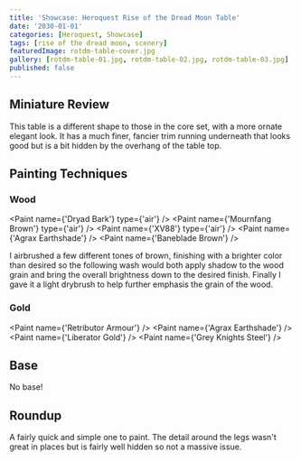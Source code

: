 ```yaml
---
title: 'Showcase: Heroquest Rise of the Dread Moon Table'
date: '2030-01-01'
categories: [Heroquest, Showcase]
tags: [rise of the dread moon, scenery]
featuredImage: rotdm-table-cover.jpg
gallery: [rotdm-table-01.jpg, rotdm-table-02.jpg, rotdm-table-03.jpg]
published: false
---
```



## Miniature Review

This table is a different shape to those in the core set, with a more ornate elegant look. It has a much finer, fancier
trim running underneath that looks good but is a bit hidden by the overhang of the table top.

## Painting Techniques

### Wood

<Paint name={'Dryad Bark'} type={'air'} />
<Paint name={'Mournfang Brown'} type={'air'} />
<Paint name={'XV88'} type={'air'} />
<Paint name={'Agrax Earthshade'} />
<Paint name={'Baneblade Brown'} />

I airbrushed a few different tones of brown, finishing with a brighter color than desired so the following wash
would both apply shadow to the wood grain and bring the overall brightness down to the desired finish.
Finally I gave it a light drybrush to help further emphasis the grain of the wood.

### Gold

<Paint name={'Retributor Armour'} />
<Paint name={'Agrax Earthshade'} />
<Paint name={'Liberator Gold'} />
<Paint name={'Grey Knights Steel'} />

## Base

No base!

## Roundup

A fairly quick and simple one to paint. The detail around the legs wasn't great in places but is fairly well hidden so
not a massive issue.
